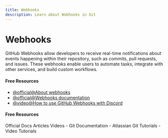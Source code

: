 ```yaml
---
title: Webhooks
description: Learn about Webhooks in Git
---
```


# Webhooks

GitHub Webhooks allow developers to receive real-time notifications about events happening within their repository, such as commits, pull requests, and issues. These webhooks enable users to automate tasks, integrate with other services, and build custom workflows.

#### Free Resources

- [@official@About webhooks](https://docs.github.com/en/webhooks/about-webhooks)
- [@official@Webhooks documentation](https://docs.github.com/en/webhooks)
- [@video@How to use GitHub Webhooks with Discord](https://www.youtube.com/watch?v=-gyEHj0CVx0&)

#### Free Resources

<Tabs defaultValue="official">
<TabsList>
<TabsTrigger value="official">Official Docs</TabsTrigger>
<TabsTrigger value="article">Articles</TabsTrigger>
<TabsTrigger value="video">Videos</TabsTrigger>
</TabsList>

<TabsContent value="official">
- <Link href="https://git-scm.com/docs">Git Documentation</Link>
</TabsContent>
<TabsContent value="article">
- <Link href="https://www.atlassian.com/git/tutorials">Atlassian Git Tutorials</Link>
</TabsContent>
<TabsContent value="video">
- <Link href="https://www.youtube.com/results?search_query=git+webhooks+tutorial">Video Tutorials</Link>
</TabsContent>
</Tabs>
